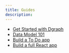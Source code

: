 ```yaml
---
title: Guides
description:
---
```


- [Get Started with Dgraph](/dgraph/guides/get-started-with-dgraph/introduction)
- [Data Model 101](/dgraph/guides/data-model-101/introduction)
- [Build a To Do app](/dgraph/guides/todo-app/overview)
- [Build a full React app](/dgraph/guides/react/introduction)
